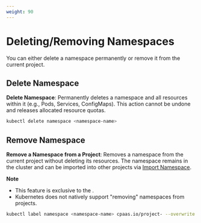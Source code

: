```yaml
---
weight: 90
---
```


# Deleting/Removing Namespaces

You can either delete a namespace permanently or remove it from the current project.

## Delete Namespace
**Delete Namespace**: Permanently deletes a namespace and all resources within it (e.g., Pods, Services, ConfigMaps). This action cannot be undone and releases allocated resource quotas.

```bash
kubectl delete namespace <namespace-name>
```

## Remove Namespace
**Remove a Namespace from a Project**: Removes a namespace from the current project without deleting its resources. The namespace remains in the cluster and can be imported into other projects via [Import Namespace](./import_namespace.mdx).

**Note**
- This feature is exclusive to the <Term name="product"/>.  
- Kubernetes does not natively support "removing" namespaces from projects. 

```bash
kubectl label namespace <namespace-name> cpaas.io/project- --overwrite
```